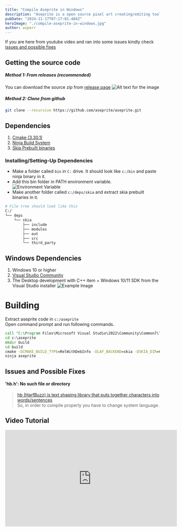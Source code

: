 ```yaml
---
title: "Compile Aseprite in Windows"
description: "Aseprite is a open source pixel art creating/editing tool. You can compile it from source and use it for free."
pubDate: "2024-11-17T07:17:01.484Z"
heroImage: "./compile-aseprite-in-windows.jpg"
author: wiperr
---
```


If you are here from youtube video and ran into some issues kindly check [issues and possible fixes](#issues-and-possible-fixes)

## Getting the source code


##### Method 1: From releases (recommended)
You can download the source zip from [release page](https://github.com/aseprite/aseprite/releases)
![Alt text for the image](./download-source-from-release.png)

##### Method 2: Clone from github
```bash
git clone --recursive https://github.com/aseprite/aseprite.git
```


## Dependencies
1. [Cmake (3.30.1)](https://cmake.org/files/v3.30/)
2. [Ninja Build System](https://ninja-build.org/)
3. [Skia Prebuilt binaries](https://github.com/aseprite/skia/releases/download/m102-861e4743af/Skia-Windows-Release-x64.zip)

### Installing/Setting-Up Dependencies
* Make a folder called `bin` in `C:` drive. It should look like `c:/bin` and paste ninja binary in it.
* Add this bin folder in PATH environment variable.
![Environment Variable](./environment-path-variable.png)
* Make another folder called `c:/deps/skia` and extract skia prebuilt binaries in it.

```bash
# File tree should look like this
C:/
└── deps
    └── skia
        ├── include
        ├── modules
        ├── out
        ├── src
        └── third_party

```


## Windows Dependencies
1. Windows 10 or higher
2. [Visual Studio Community](https://visualstudio.microsoft.com/downloads/)
3. The Desktop development with C++ item + Windows 10/11 SDK from the Visual Studio installer
![Example Image](./visual-studio.png)


# Building
Extract aseprite code in `c:/aseprite`
<br/>Open command prompt and run following commands.
```cmd
call "C:\Program Files\Microsoft Visual Studio\2022\Community\Common7\Tools\VsDevCmd.bat" -arch=x64
cd c:\aseprite
mkdir build
cd build
cmake -DCMAKE_BUILD_TYPE=RelWithDebInfo -DLAF_BACKEND=skia -DSKIA_DIR=C:\deps\skia -DSKIA_LIBRARY_DIR=C:\deps\skia\out\Release-x64 -DSKIA_LIBRARY=C:\deps\skia\out\Release-x64\skia.lib -G Ninja ..
ninja aseprite
```


## Issues and Possible Fixes
#### 'hb.h': No such file or directory
> [hb (HarfBuzz) is text shaping library that puts together characters into words/sentences](https://github.com/Ettercap/ettercap/issues/1062#issuecomment-663975456)<br/>
So, in order to compile properly you have to change system language.


## Video Tutorial
<iframe width="560" height="315" src="https://www.youtube.com/embed/31B-zBRkh5I?si=GVAv97kLBflUz-Cp" title="YouTube video player" frameborder="0" allow="accelerometer; autoplay; clipboard-write; encrypted-media; gyroscope; picture-in-picture; web-share" referrerpolicy="strict-origin-when-cross-origin" allowfullscreen className="mx-auto max-w-full"></iframe>
